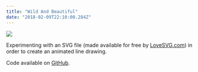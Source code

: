 ```yaml
---
title: "Wild And Beautiful"
date: "2018-02-09T22:10:00.284Z"
---
```


<Img
  src="/images/posts/wild.png"
  width={2154}
  height={1232}
  caption="Wild And Beautiful project"
/>

Experimenting with an SVG file (made available for free by [LoveSVG.com](https://lovesvg.com)) in order to create an animated line drawing.

Code available on [GitHub](https://github.com/eneax/Wild_And_Beautiful).
